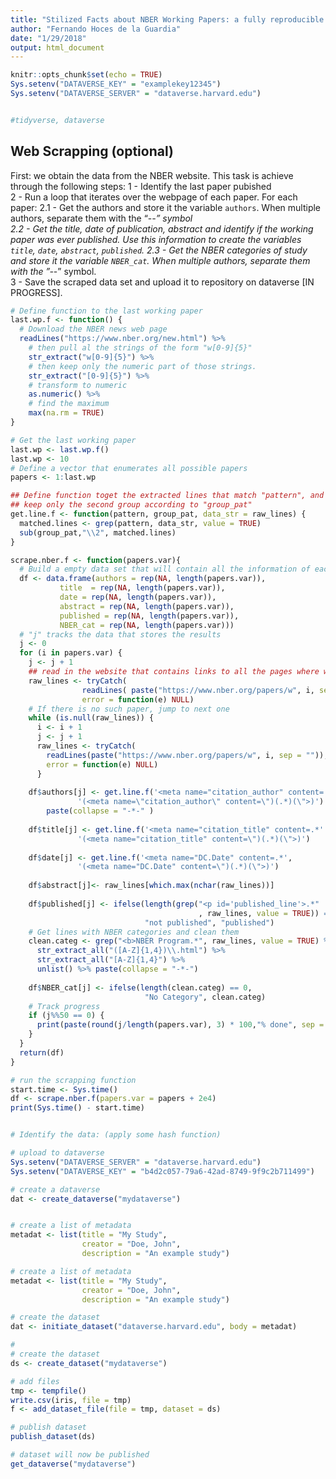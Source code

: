 ```yaml
---
title: "Stilized Facts about NBER Working Papers: a fully reproducible analysis"
author: "Fernando Hoces de la Guardia"
date: "1/29/2018"
output: html_document
---
```


```r
knitr::opts_chunk$set(echo = TRUE)
Sys.setenv("DATAVERSE_KEY" = "examplekey12345")
Sys.setenv("DATAVERSE_SERVER" = "dataverse.harvard.edu")


#tidyverse, dataverse
```

## Web Scrapping (optional)

First: we obtain the data from the NBER website. This task is achieve through the following steps:
 1 - Identify the last paper pubished  
 2 - Run a loop that iterates over the webpage of each paper. For each paper: 
  2.1 - Get the authors and store it the variable `authors`. When multiple authors, separate them with the "-*-" symbol  
  2.2 - Get the title, date of publication, abstract and identify if the working paper was ever published. Use this information to create the variables `title`, `date`, `abstract`, `published`. 
  2.3 - Get the NBER categories of study and store it the variable `NBER_cat`. When multiple authors, separate them with the "-*-" symbol.  
 3 - Save the scraped data set and upload it to repository on dataverse [IN PROGRESS]. 

 


```r
# Define function to the last working paper
last.wp.f <- function() {
  # Download the NBER news web page
  readLines("https://www.nber.org/new.html") %>% 
    # then pull al the strings of the form "w[0-9]{5}"
    str_extract("w[0-9]{5}") %>%
    # then keep only the numeric part of those strings. 
    str_extract("[0-9]{5}") %>% 
    # transform to numeric
    as.numeric() %>% 
    # find the maximum
    max(na.rm = TRUE)
}

# Get the last working paper
last.wp <- last.wp.f()
last.wp <- 10
# Define a vector that enumerates all possible papers
papers <- 1:last.wp

## Define function toget the extracted lines that match "pattern", and 
## keep only the second group according to "group_pat"
get.line.f <- function(pattern, group_pat, data_str = raw_lines) {
  matched.lines <- grep(pattern, data_str, value = TRUE)
  sub(group_pat,"\\2", matched.lines) 
}

scrape.nber.f <- function(papers.var){
  # Build a empty data set that will contain all the information of each paper (row) 
  df <- data.frame(authors = rep(NA, length(papers.var)), 
           title  = rep(NA, length(papers.var)), 
           date = rep(NA, length(papers.var)), 
           abstract = rep(NA, length(papers.var)), 
           published = rep(NA, length(papers.var)),
           NBER_cat = rep(NA, length(papers.var)))
  # "j" tracks the data that stores the results  
  j <- 0
  for (i in papers.var) {
    j <- j + 1
    ## read in the website that contains links to all the pages where we want to download data
    raw_lines <- tryCatch(
                readLines( paste("https://www.nber.org/papers/w", i, sep = "") ), 
                error = function(e) NULL)
    # If there is no such paper, jump to next one
    while (is.null(raw_lines)) {
      i <- i + 1
      j <- j + 1
      raw_lines <- tryCatch(
        readLines(paste("https://www.nber.org/papers/w", i, sep = "")), 
        error = function(e) NULL)
      }
  
    df$authors[j] <- get.line.f('<meta name="citation_author" content=.*', 
               '(<meta name=\"citation_author\" content=\")(.*)(\">)') %>% 
        paste(collapse = "-*-" )
  
    df$title[j] <- get.line.f('<meta name="citation_title" content=.*' , 
               '(<meta name="citation_title" content=\")(.*)(\">)')
        
    df$date[j] <- get.line.f('<meta name="DC.Date" content=.*', 
               '(<meta name="DC.Date" content=\")(.*)(\">)')
    
    df$abstract[j]<- raw_lines[which.max(nchar(raw_lines))]
    
    df$published[j] <- ifelse(length(grep("<p id='published_line'>.*"
                                          , raw_lines, value = TRUE)) == 0,
                              "not published", "published")
    # Get lines with NBER categories and clean them
    clean.categ <- grep("<b>NBER Program.*", raw_lines, value = TRUE) %>% 
      str_extract_all("([A-Z]{1,4})\\.html") %>% 
      str_extract_all("[A-Z]{1,4}") %>% 
      unlist() %>% paste(collapse = "-*-")
    
    df$NBER_cat[j] <- ifelse(length(clean.categ) == 0,
                              "No Category", clean.categ)
    # Track progress
    if (j%%50 == 0) {
      print(paste(round(j/length(papers.var), 3) * 100,"% done", sep = ""))
    } 
  }
  return(df)
}

# run the scrapping function
start.time <- Sys.time()
df <- scrape.nber.f(papers.var = papers + 2e4)
print(Sys.time() - start.time)


# Identify the data: (apply some hash function)

# upload to dataverse
Sys.setenv("DATAVERSE_SERVER" = "dataverse.harvard.edu")
Sys.setenv("DATAVERSE_KEY" = "b4d2c057-79a6-42ad-8749-9f9c2b711499")

# create a dataverse
dat <- create_dataverse("mydataverse")


# create a list of metadata
metadat <- list(title = "My Study",
                creator = "Doe, John",
                description = "An example study")

# create a list of metadata
metadat <- list(title = "My Study",
                creator = "Doe, John",
                description = "An example study")

# create the dataset
dat <- initiate_dataset("dataverse.harvard.edu", body = metadat)

# 
# create the dataset
ds <- create_dataset("mydataverse")

# add files
tmp <- tempfile()
write.csv(iris, file = tmp)
f <- add_dataset_file(file = tmp, dataset = ds)

# publish dataset
publish_dataset(ds)

# dataset will now be published
get_dataverse("mydataverse")

```




